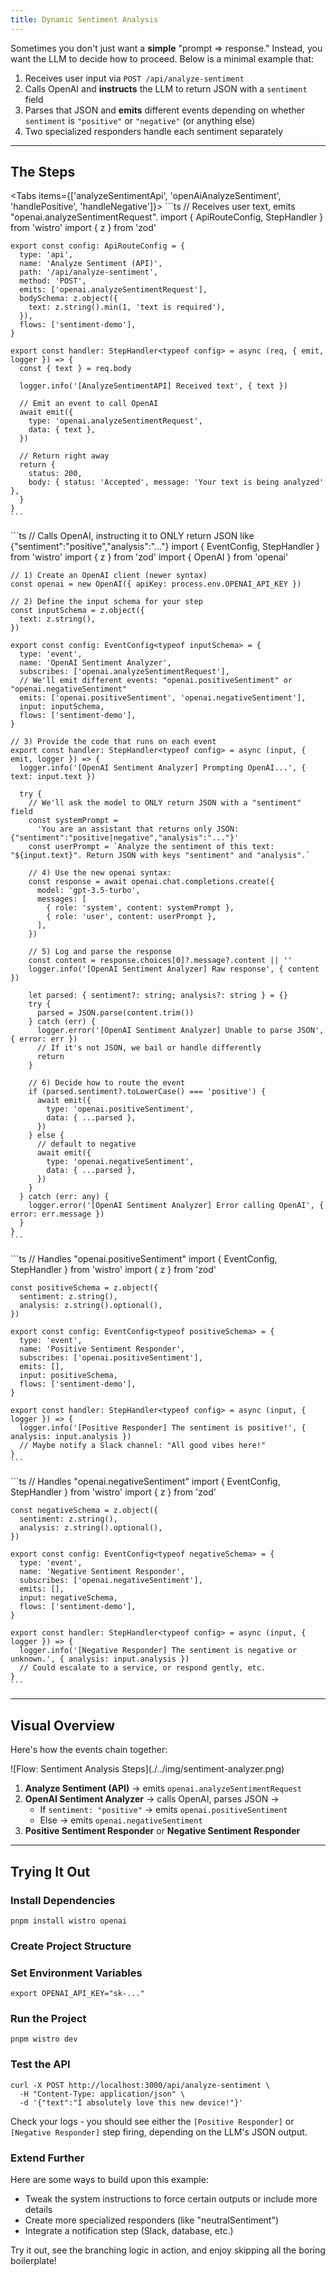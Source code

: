 ```yaml
---
title: Dynamic Sentiment Analysis
---
```


Sometimes you don't just want a **simple** "prompt => response." Instead, you want the LLM to decide how to proceed. Below is a minimal example that:

1. Receives user input via `POST /api/analyze-sentiment`
2. Calls OpenAI and **instructs** the LLM to return JSON with a `sentiment` field
3. Parses that JSON and **emits** different events depending on whether `sentiment` is `"positive"` or `"negative"` (or anything else)
4. Two specialized responders handle each sentiment separately

---

## The Steps

<Folder name="steps" defaultOpen>
  <File name="analyzeSentimentApi.step.ts" />
  <File name="openAiAnalyzeSentiment.step.ts" />
  <File name="handlePositive.step.ts" />
  <File name="handleNegative.step.ts" />
</Folder>


<Tabs items={['analyzeSentimentApi', 'openAiAnalyzeSentiment', 'handlePositive', 'handleNegative']}>
  <Tab value="analyzeSentimentApi">
    ```ts
    // Receives user text, emits "openai.analyzeSentimentRequest".
    import { ApiRouteConfig, StepHandler } from 'wistro'
    import { z } from 'zod'

    export const config: ApiRouteConfig = {
      type: 'api',
      name: 'Analyze Sentiment (API)',
      path: '/api/analyze-sentiment',
      method: 'POST',
      emits: ['openai.analyzeSentimentRequest'],
      bodySchema: z.object({
        text: z.string().min(1, 'text is required'),
      }),
      flows: ['sentiment-demo'],
    }

    export const handler: StepHandler<typeof config> = async (req, { emit, logger }) => {
      const { text } = req.body

      logger.info('[AnalyzeSentimentAPI] Received text', { text })

      // Emit an event to call OpenAI
      await emit({
        type: 'openai.analyzeSentimentRequest',
        data: { text },
      })

      // Return right away
      return {
        status: 200,
        body: { status: 'Accepted', message: 'Your text is being analyzed' },
      }
    }
    ```
  </Tab>
  <Tab value="openAiAnalyzeSentiment">
    ```ts
    // Calls OpenAI, instructing it to ONLY return JSON like {"sentiment":"positive","analysis":"..."}
    import { EventConfig, StepHandler } from 'wistro'
    import { z } from 'zod'
    import { OpenAI } from 'openai'

    // 1) Create an OpenAI client (newer syntax)
    const openai = new OpenAI({ apiKey: process.env.OPENAI_API_KEY })

    // 2) Define the input schema for your step
    const inputSchema = z.object({
      text: z.string(),
    })

    export const config: EventConfig<typeof inputSchema> = {
      type: 'event',
      name: 'OpenAI Sentiment Analyzer',
      subscribes: ['openai.analyzeSentimentRequest'],
      // We'll emit different events: "openai.positiveSentiment" or "openai.negativeSentiment"
      emits: ['openai.positiveSentiment', 'openai.negativeSentiment'],
      input: inputSchema,
      flows: ['sentiment-demo'],
    }

    // 3) Provide the code that runs on each event
    export const handler: StepHandler<typeof config> = async (input, { emit, logger }) => {
      logger.info('[OpenAI Sentiment Analyzer] Prompting OpenAI...', { text: input.text })

      try {
        // We'll ask the model to ONLY return JSON with a "sentiment" field
        const systemPrompt =
          'You are an assistant that returns only JSON: {"sentiment":"positive|negative","analysis":"..."}'
        const userPrompt = `Analyze the sentiment of this text: "${input.text}". Return JSON with keys "sentiment" and "analysis".`

        // 4) Use the new openai syntax:
        const response = await openai.chat.completions.create({
          model: 'gpt-3.5-turbo',
          messages: [
            { role: 'system', content: systemPrompt },
            { role: 'user', content: userPrompt },
          ],
        })

        // 5) Log and parse the response
        const content = response.choices[0]?.message?.content || ''
        logger.info('[OpenAI Sentiment Analyzer] Raw response', { content })

        let parsed: { sentiment?: string; analysis?: string } = {}
        try {
          parsed = JSON.parse(content.trim())
        } catch (err) {
          logger.error('[OpenAI Sentiment Analyzer] Unable to parse JSON', { error: err })
          // If it's not JSON, we bail or handle differently
          return
        }

        // 6) Decide how to route the event
        if (parsed.sentiment?.toLowerCase() === 'positive') {
          await emit({
            type: 'openai.positiveSentiment',
            data: { ...parsed },
          })
        } else {
          // default to negative
          await emit({
            type: 'openai.negativeSentiment',
            data: { ...parsed },
          })
        }
      } catch (err: any) {
        logger.error('[OpenAI Sentiment Analyzer] Error calling OpenAI', { error: err.message })
      }
    }
    ```
  </Tab>
  <Tab value="handlePositive">
    ```ts
    // Handles "openai.positiveSentiment"
    import { EventConfig, StepHandler } from 'wistro'
    import { z } from 'zod'

    const positiveSchema = z.object({
      sentiment: z.string(),
      analysis: z.string().optional(),
    })

    export const config: EventConfig<typeof positiveSchema> = {
      type: 'event',
      name: 'Positive Sentiment Responder',
      subscribes: ['openai.positiveSentiment'],
      emits: [],
      input: positiveSchema,
      flows: ['sentiment-demo'],
    }

    export const handler: StepHandler<typeof config> = async (input, { logger }) => {
      logger.info('[Positive Responder] The sentiment is positive!', { analysis: input.analysis })
      // Maybe notify a Slack channel: "All good vibes here!"
    }
    ```
  </Tab>
  <Tab value="handleNegative">
    ```ts
    // Handles "openai.negativeSentiment"
    import { EventConfig, StepHandler } from 'wistro'
    import { z } from 'zod'

    const negativeSchema = z.object({
      sentiment: z.string(),
      analysis: z.string().optional(),
    })

    export const config: EventConfig<typeof negativeSchema> = {
      type: 'event',
      name: 'Negative Sentiment Responder',
      subscribes: ['openai.negativeSentiment'],
      emits: [],
      input: negativeSchema,
      flows: ['sentiment-demo'],
    }

    export const handler: StepHandler<typeof config> = async (input, { logger }) => {
      logger.info('[Negative Responder] The sentiment is negative or unknown.', { analysis: input.analysis })
      // Could escalate to a service, or respond gently, etc.
    }
    ```
  </Tab>
</Tabs>

---

## Visual Overview

Here's how the events chain together:

<div className="my-8">
  ![Flow: Sentiment Analysis Steps](./../img/sentiment-analyzer.png)
</div>

1. **Analyze Sentiment (API)** → emits `openai.analyzeSentimentRequest`
2. **OpenAI Sentiment Analyzer** → calls OpenAI, parses JSON →
   - If `sentiment: "positive"` → emits `openai.positiveSentiment`
   - Else → emits `openai.negativeSentiment`
3. **Positive Sentiment Responder** or **Negative Sentiment Responder**

---

## Trying It Out

<Steps>

### Install Dependencies

```shell
pnpm install wistro openai
```

### Create Project Structure

<Folder name="steps" defaultOpen>
  <File name="analyzeSentimentApi.step.ts" />
  <File name="openAiAnalyzeSentiment.step.ts" />
  <File name="handlePositive.step.ts" />
  <File name="handleNegative.step.ts" />
</Folder>

### Set Environment Variables

```shell
export OPENAI_API_KEY="sk-..."
```

### Run the Project

```shell
pnpm wistro dev
```

### Test the API

```shell
curl -X POST http://localhost:3000/api/analyze-sentiment \
  -H "Content-Type: application/json" \
  -d '{"text":"I absolutely love this new device!"}'
```

Check your logs - you should see either the `[Positive Responder]` or `[Negative Responder]` step firing, depending on the LLM's JSON output.

### Extend Further

Here are some ways to build upon this example:
- Tweak the system instructions to force certain outputs or include more details
- Create more specialized responders (like "neutralSentiment")
- Integrate a notification step (Slack, database, etc.)

</Steps>

Try it out, see the branching logic in action, and enjoy skipping all the boring boilerplate!
